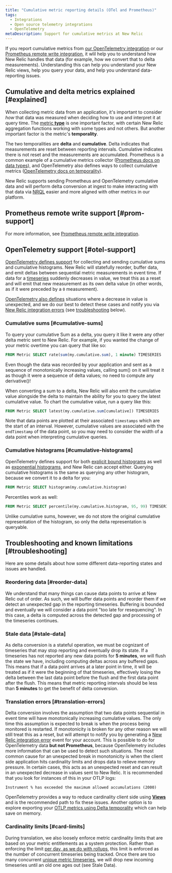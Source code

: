 ```yaml
---
title: "Cumulative metric reporting details (OTel and Prometheus)"
tags:
  - Integrations
  - Open source telemetry integrations
  - OpenTelemetry
metaDescription: Support for cumulative metrics at New Relic
---
```



If you report cumulative metrics from [our OpenTelemetry integration](/docs/more-integrations/open-source-telemetry-integrations/opentelemetry/opentelemetry-introduction) or our [Prometheus remote write integration](/docs/infrastructure/prometheus-integrations/install-configure-remote-write/set-your-prometheus-remote-write-integration), it wlil help you to understand how New Relic handles that data (for example, how we convert that to delta measurements). Understanding this can help you understand your New Relic views, help you query your data, and help you understand data-reporting issues. 

## Cumulative and delta metrics explained [#explained]

When collecting metric data from an application, it's important to consider *how* that data was measured when deciding how to use and interpret it at query time. The [metric **type**](/docs/data-apis/understand-data/metric-data/metric-data-type/#metric-types) is one important factor, with certain New Relic aggregation functions working with some types and not others. But another important factor is the metric's **temporality**. 

The two temporalities are **delta** and **cumulative**. Delta indicates that measurements are reset between reporting intervals. Cumulative indicates there is not reset and the measurements are accumulated. Prometheus is a common example of a cumulative metrics collector ([Prometheus docs on data types](https://prometheus.io/docs/concepts/metric_types)), and OpenTelemetry also defines ways to collect cumulative metrics ([OpenTelemetry docs on temporality](https://opentelemetry.io/docs/reference/specification/metrics/data-model/#temporality)). 

New Relic supports sending Prometheus and OpenTelemetry cumulative data and will perform delta conversion at ingest to make interacting with that data via [NRQL](/docs/query-your-data/nrql-new-relic-query-language/get-started/introduction-nrql-new-relics-query-language) easier and more aligned with other metrics in our platform. 

## Prometheus remote write support [#prom-support]

For more information, see [Prometheus remote write integration](/docs/infrastructure/prometheus-integrations/get-started/send-prometheus-metric-data-new-relic).

## OpenTelemetry support [#otel-support]

[OpenTelemetry defines support](https://opentelemetry.io/docs/reference/specification/metrics/data-model/#metric-points) for collecting and sending cumulative sums and cumulative histograms. New Relic will statefully reorder, buffer data, and emit deltas between sequential metric measurements in event time. If data for a [timeseries](https://opentelemetry.io/docs/reference/specification/metrics/data-model/#timeseries-model) suddenly decreases in value, we treat this as a reset and will emit that new measurement as its own delta value (in other words, as if it were preceded by a `0` measurement). 

[OpenTelemetry also defines](https://opentelemetry.io/docs/reference/specification/metrics/data-model/#resets-and-gaps) situations where a decrease in value is unexpected, and we do our best to detect these cases and notify you via [New Relic integration errors](/docs/data-apis/manage-data/nrintegrationerror) (see [troubleshooting](#troubleshooting) below).

### Cumulative sums [#cumulative-sums]

To query your cumulative Sum as a delta, you query it like it were any other delta metric sent to New Relic. For example, if you wanted the change of your metric overtime you can query that like so:

```sql
FROM Metric SELECT rate(sum(my.cumulative.sum), 1 minute) TIMESERIES
```

Even though the data was recorded by your application and sent as a sequence of monotonically increasing values, calling sum() on it will treat it as though it were a sequence of delta values; no need to compute any derivative()!

When converting a sum to a delta, New Relic will also emit the cumulative value alongside the delta to maintain the ability for you to query the latest cumulative value. To chart the cumulative value, run a query like this:

```sql
FROM Metric SELECT latest(my.cumulative.sum[cumulative]) TIMESERIES
```

Note that data points are plotted at their associated `timestamps` which are the start of an interval. However, cumulative values are associated with the `endTimestamp` of the data point, so you may need to consider the width of a data point when interpreting cumulative queries.


### Cumulative histograms [#cumulative-histograms]

OpenTelemetry defines support for both [explicit bound histograms](https://opentelemetry.io/docs/reference/specification/metrics/data-model/#histogram) as well as [exponential histograms](https://opentelemetry.io/docs/reference/specification/metrics/data-model/#exponentialhistogram), and New Relic can accept either. Querying cumulative histograms is the same as querying any other histogram, because we convert it to a delta for you:

```sql
FROM Metric SELECT histogram(my.cumulative.histogram)
```

Percentiles work as well:

```sql
FROM Metric SELECT percentile(my.cumulative.histogram, 95, 99) TIMESERIES
```

Unlike cumulative sums, however, we do not store the original cumulative representation of the histogram, so only the delta representation is queryable.

## Troubleshooting and known limitations [#troubleshooting]

Here are some details about how some different data-reporting states and issues are handled. 

### Reordering data [#reorder-data]

We understand that many things can cause data points to arrive at New Relic out of order. As such, we will buffer data points and reorder them if we detect an unexpected gap in the reporting timeseries. Buffering is bounded and eventually we will consider a data point "too late for resequencing". In this case, a delta is computed across the detected gap and processing of the timeseries continues.

### Stale data [#stale-data]

As delta conversion is a stateful operation, we must be cognizant of timeseries that may stop reporting and eventually drop its state. If a timeseries has not reported any new data points for **5 minutes**, we will flush the state we have, including computing deltas across any buffered gaps. This means that if a data point arrives at a later point in time, it will be treated as if it were the beginning of that timeseries, effectively losing the delta between the last data point before the flush and the first data point after the flush. This means that metric reporting intervals should be less than **5 minutes** to get the benefit of delta conversion.

### Translation errors [#translation-errors]

Delta conversion involves the assumption that two data points sequential in event time will have monotonically increasing cumulative values. The only time this assumption is expected to break is when the process being monitored is restarted. If monotonicity is broken for any other reason we will still treat this as a reset, but will attempt to notify you by generating a [New Relic integration error](/docs/data-apis/manage-data/nrintegrationerror) event for your account. This is possible to do for OpenTelemetry data **but not Prometheus**, because OpenTelemetry includes more information that can be used to detect such situations. The most common cause for an unexpected break in monotonicity is when the client side application hits cardinality limits and drops data to relieve memory pressure. In certain cases, this acts as an unexpected reset and can result in an unexpected decrease in values sent to New Relic. It is recommended that you look for instances of this in your OTLP logs:

```
Instrument % has exceeded the maximum allowed accumulations (2000)
```

OpenTelemetry provides a way to reduce cardinality client side using [**Views**](https://opentelemetry.io/docs/reference/specification/metrics/sdk/#view) and is the recommended path to fix these issues. Another option is to explore exporting your [OTLP metrics using Delta temporality](https://opentelemetry.io/docs/reference/specification/metrics/sdk_exporters/otlp/#additional-configuration) which can help save on memory.

### Cardinality limits [#card-limits]

During translation, we also loosely enforce metric cardinality limits that are based on your metric entitlements as a system protection. Rather than enforcing the limit [per day, as we do with rollups](/docs/data-apis/ingest-apis/metric-api/metric-api-limits-restricted-attributes/#violation-unique-timeseries), this limit is enforced as the number of concurrent timeseries being tracked. Once there are too many concurrent [unique metric timeseries](/docs/data-apis/ingest-apis/metric-api/NRQL-high-cardinality-metrics/#what-why), we will drop new incoming timeseries until an old one ages out (see Stale Data).
